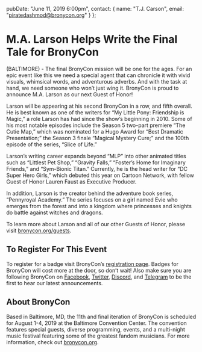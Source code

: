   pubDate: "June 11, 2019 6:00pm",
  contact: {
    name: "T.J. Carson",
    email: "piratedashmod@bronycon.org"
  }
};

# M.A. Larson Helps Write the Final Tale for BronyCon

(BALTIMORE) - The final BronyCon mission will be one for the ages. For an epic event like this we need a special agent that can chronicle it with vivid visuals, whimsical words, and adventurous adverbs. And with the task at hand, we need someone who won’t just wing it. BronyCon is proud to announce M.A. Larson as our next Guest of Honor!

Larson will be appearing at his second BronyCon in a row, and fifth overall. He is best known as one of the writers for “My Little Pony: Friendship is Magic,” a role Larson has had since the show’s beginning in 2010. Some of his most notable episodes include the Season 5 two-part premiere “The Cutie Map,” which was nominated for a Hugo Award for “Best Dramatic Presentation;” the Season 3 finale “Magical Mystery Cure;” and the 100th episode of the series, “Slice of Life.”

Larson’s writing career expands beyond “MLP” into other animated titles such as “Littlest Pet Shop,” “Gravity Falls,” “Foster’s Home for Imaginary Friends,” and “Sym-Bionic Titan.” Currently, he is the head writer for “DC Super Hero Girls,” which debuted this year on Cartoon Network, with fellow Guest of Honor Lauren Faust as Executive Producer.

In addition, Larson is the creator behind the adventure book series, “Pennyroyal Academy.” The series focuses on a girl named Evie who emerges from the forest and into a kingdom where princesses and knights do battle against witches and dragons.

To learn more about Larson and all of our other Guests of Honor, please visit [bronycon.org/guests](/guests).

## To Register For This Event

To register for a badge visit BronyCon’s [registration page](/#register). Badges for BronyCon will cost more at the door, so don’t wait! Also make sure you are following BronyCon on [Facebook](https://www.facebook.com/BronyCon), [Twitter](https://twitter.com/bronycon), [Discord](https://twitter.com/bronycon), and [Telegram](https://t.me/BronyCon) to be the first to hear our latest announcements.

## About BronyCon

Based in Baltimore, MD, the 11th and final iteration of BronyCon is scheduled for August 1-4, 2019 at the Baltimore Convention Center. The convention features special guests, diverse programming, events, and a multi-night music festival featuring some of the greatest fandom musicians. For more information, check out [bronycon.org](https://bronycon.org).
